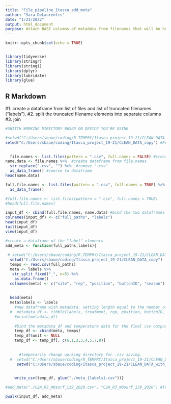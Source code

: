 ```yaml
---
title: "File_pipeline_Itasca_add_meta"
author: "Sara DeLaurentis"
date: "1/21/2022"
output: html_document
purpose: Attach BASE columns of metadata from filenames that will be helpful for analysis. ("site", "rep", "position", "buttonID", "season")
---
```


```r
knitr::opts_chunk$set(echo = TRUE)


library(tidyverse)
library(stringr)
library(stringi)
library(dplyr)
library(lubridate)
library(glue)

```

## R Markdown

#1. create a dataframe from list of files and list of truncated filenames ("labels").
#2. split the truncated filename elements into separate columns
#3. join
```r

#SWITCH WORKING DIRECTORY BASED ON DEVICE YOU'RE USING

#setwd("C:/Users/sbaue/coding/R_TEMPRY/Itasca_project_19-21/CLEAN_DATA_copy") #For Home desktop
setwd("C:/Users/sbaue/coding/Itasca_project_19-21/CLEAN_DATA_copy") #For Lenovo Flex

  
  file.names <- list.files(pattern = ".csv", full.names = FALSE) #create list of .csv files
name.data <- file.names %>%  #create dataframe from file.names
  str_replace(".csv", "") %>%  #remove ".csv"
  as_data_frame() #coerce to dataframe
head(name.data)

full.file.names <- list.files(pattern = ".csv", full.names = TRUE) %>% #create dataframe out of list of full file names.
  as_data_frame()

#full.file.names <- list.files(pattern = ".csv", full.names = TRUE) 
#head(full.file.names)

input_df <- cbind(full.file.names, name.data) #bind the two dataframes together
colnames(input_df) <- c("full_paths", "labels")
head(input_df)
tail(input_df)
view(input_df)

#create a dataframe of the "label" elements
add_meta <- function(full_paths,labels){
  
 # setwd("C:/Users/sbaue/coding/R_TEMPRY/Itasca_project_19-21/CLEAN_DATA_copy")
  setwd("C:/Users/sbaue/coding/Itasca_project_19-21/CLEAN_DATA_copy")
  temps <- read.csv(full_paths)
  meta <- labels %>%    
   str_split_fixed("_", n=5) %>% 
    as.data.frame()
  colnames(meta) <- c("site", "rep", "position", "buttonID", "season")
   
    
  head(meta)
  meta$labels <- labels  
    #new dataframe with metadata, setting length equal to the number of rows in the temp_intA, longdate column:
  #  metadata_df <- tibble(labels, treatment, rep, position, buttonID, year, .rows = length(temp_intA$longdate))
    #print(metadata_df)
    
    #bind the metadata_df and temperature data for the final csv output.
    temp_df <- cbind(meta, temps)
    temp_df$unit <- NULL
    temp_df <- temp_df[, c(6,1,2,3,4,5,7,8)]
    
    
      #temporarily change working directory for .csv saving.
  #  setwd("C:/Users/sbaue/coding/R_TEMPRY/Itasca_project_19-21/CLEAN_DATA_with_meta")
     setwd("C:/Users/sbaue/coding/Itasca_project_19-21/CLEAN_DATA_with_meta")

  
    write_csv(temp_df, glue("./meta_{labels}.csv"))}

#add_meta("./C2A_R3_m0surf_i39_2020.csv", "C2A_R3_m0surf_i39_2020") #Test case

pwalk(input_df, add_meta)

```


```r



```
